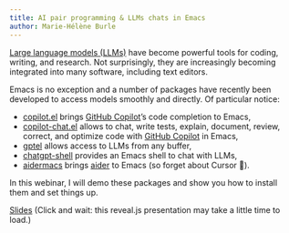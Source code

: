 ```yaml
---
title: AI pair programming & LLMs chats in Emacs
author: Marie-Hélène Burle
---
```


:::{.def}

[Large language models (LLMs)](https://en.wikipedia.org/wiki/Large_language_model) have become powerful tools for coding, writing, and research. Not surprisingly, they are increasingly becoming integrated into many software, including text editors.

Emacs is no exception and a number of packages have recently been developed to access models smoothly and directly. Of particular notice:

- [copilot.el](https://github.com/copilot-emacs/copilot.el) brings [GitHub Copilot](https://github.com/features/copilot)'s code completion to Emacs,
- [copilot-chat.el](https://github.com/chep/copilot-chat.el) allows to chat, write tests, explain, document, review, correct, and optimize code with [GitHub Copilot](https://github.com/features/copilot) in Emacs,
- [gptel](https://github.com/karthink/gptel) allows access to LLMs from any buffer,
- [chatgpt-shell](https://github.com/xenodium/chatgpt-shell) provides an Emacs shell to chat with LLMs,
- [aidermacs](https://github.com/MatthewZMD/aidermacs) brings [aider](https://github.com/Aider-AI/aider) to Emacs (so forget about Cursor 🙂).

In this webinar, I will demo these packages and show you how to install them and set things up.

:::

[Slides](wb_llms_slides.qmd){.btn .btn-outline-primary} [(Click and wait: this reveal.js presentation may take a little time to load.)]{.inlinenote}
<!-- <br><br> -->

<!-- {{< video https://www.youtube.com/embed/ >}} -->
